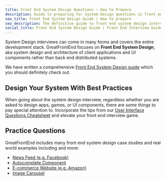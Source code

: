 ```yaml
---
title: Front End System Design Questions — How to Prepare
description: Guide to preparing for System Design questions in front end / web developer interviews — Best practices and important practice questions.
seo_title: Front End System Design Guide | How to prepare
seo_description: The definitive guide to front end system design interviews. Learn useful techniques and how to approach the most common questions. Written by Ex-FAANG interviewers. 
social_title: Front End System Design Guide | Front End Interview Guide
---
```


System Design interviews can come in many forms and covers the entire development stack. GreatFrontEnd focuses on **Front End System Design**, aka system design and architecture of client applications and UI components rather than back end distributed systems.

We have written a comprehensive [Front End System Design guide](/system-design) which you should definitely check out.

## Design Your System With Best Practices

When going about the system design interview, regardless whether you are asked to design apps, games, or UI components, there are some things to pay special attention to. Incorporate the tips from our [User Interface Questions Cheatsheet](/front-end-interview-guidebook/user-interface-questions-cheatsheet) and elevate your front end interview game.

## Practice Questions

GreatFrontEnd includes many front end system design case studies and real world examples including and more:

- [News Feed (e.g. Facebook)](/questions/system-design/news-feed-facebook)
- [Autocomplete Component](/questions/system-design/autocomplete)
- [E-commerce Website (e.g. Amazon)](/questions/system-design/e-commerce-amazon)
- [Image Carousel](/questions/system-design/image-carousel)
